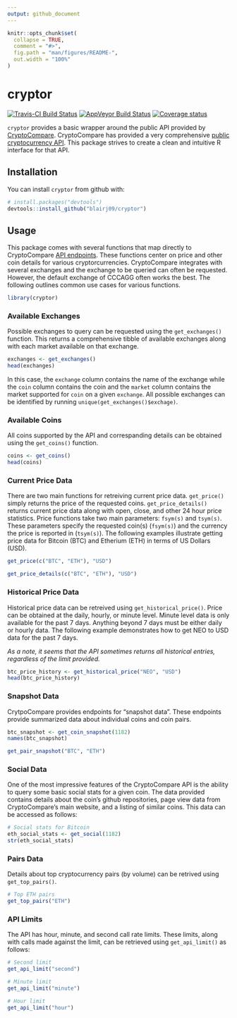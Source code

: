 ```yaml
---
output: github_document
---
```


<!-- README.md is generated from README.Rmd. Please edit that file -->

```r
knitr::opts_chunk$set(
  collapse = TRUE,
  comment = "#>",
  fig.path = "man/figures/README-",
  out.width = "100%"
)
```
# cryptor

[![Travis-CI Build Status](https://travis-ci.org/blairj09/cryptor.svg?branch=master)](https://travis-ci.org/blairj09/cryptor)
[![AppVeyor Build Status](https://ci.appveyor.com/api/projects/status/github//blairj09/cryptor/?branch=master&svg=true)](https://ci.appveyor.com/project/blairj09/cryptor)
[![Coverage status](https://codecov.io/gh/blairj09/cryptor/branch/master/graph/badge.svg)](https://codecov.io/github/blairj09/cryptor?branch=master)

`cryptor` provides a basic wrapper around the public API provided by [CryptoCompare](https://www.cryptocompare.com). CryptoCompare has provided a very comprehensive [public cryptocurrency API](https://min-api.cryptocompare.com). This package strives to create a clean and intuitive R interface for that API.

## Installation

You can install `cryptor` from github with:

```r
# install.packages("devtools")
devtools::install_github("blairj09/cryptor")
```

## Usage
This package comes with several functions that map directly to CryptoCompare [API endpoints](https://min-api.cryptocompare.com). These functions center on price and other coin details for various cryptorcurrencies. CryptoCompare integrates with several exchanges and the exchange to be queried can often be requested. However, the default exchange of CCCAGG often works the best. The following outlines common use cases for various functions.

```r
library(cryptor)
```


### Available Exchanges
Possible exchanges to query can be requested using the `get_exchanges()` function. This returns a comprehensive tibble of available exchanges along with each market available on that exchange.
```r
exchanges <- get_exchanges()
head(exchanges)
```

In this case, the `exchange` column contains the name of the exchange while the `coin` column contains the coin and the `market` column contains the market supported for `coin` on a given `exchange`. All possible exchanges can be identified by running `unique(get_exchanges()$exchage)`.

### Available Coins
All coins supported by the API and correspanding details can be obtained using the `get_coins()` function.

```r
coins <- get_coins()
head(coins)
```

### Current Price Data
There are two main functions for retreiving current price data. `get_price()` simply returns the price of the requested coins. `get_price_details()` returns current price data along with open, close, and other 24 hour price statistics. Price functions take two main parameters: `fsym(s)` and `tsym(s)`. These parameters specify the requested coin(s) (`fsym(s)`) and the currency the price is reported in (`tsym(s)`). The following examples illustrate getting price data for Bitcoin (BTC) and Etherium (ETH) in terms of US Dollars (USD).

```r
get_price(c("BTC", "ETH"), "USD")
```

```r
get_price_details(c("BTC", "ETH"), "USD")
```

### Historical Price Data
Historical price data can be retreived using `get_historical_price()`. Price can be obtained at the daily, hourly, or minute level. Minute level data is only available for the past 7 days. Anything beyond 7 days must be either daily or hourly data. The following example demonstrates how to get NEO to USD data for the past 7 days.

*As a note, it seems that the API sometimes returns all historical entries, regardless of the limit provided.*

```r
btc_price_history <- get_historical_price("NEO", "USD")
head(btc_price_history)
```

### Snapshot Data
CrytpoCompare provides endpoints for "snapshot data". These endpoints provide summarized data about individual coins and coin pairs.

```r
btc_snapshot <- get_coin_snapshot(1182)
names(btc_snapshot)
```

```r
get_pair_snapshot("BTC", "ETH")
```

### Social Data
One of the most impressive features of the CryptoCompare API is the ability to query some basic social stats for a given coin. The data provided contains details about the coin's github repositories, page view data from CryptoCompare's main website, and a listing of similar coins. This data can be accessed as follows:

```r
# Social stats for Bitcoin
eth_social_stats <- get_social(1182)
str(eth_social_stats)
```

### Pairs Data
Details about top cryptocurrency pairs (by volume) can be retrived using `get_top_pairs()`.
```r
# Top ETH pairs
get_top_pairs("ETH")
```

### API Limits
The API has hour, minute, and second call rate limits. These limits, along with calls made against the limit, can be retrieved using `get_api_limit()` as follows:
```r
# Second limit
get_api_limit("second")

# Minute limit
get_api_limit("minute")

# Hour limit
get_api_limit("hour")
```
